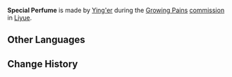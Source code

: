 {{Item Infobox
|id           = 100545
|image        = Item Valley Weaver Perfume.png
|type         = Quest Items
|description  = A mint-scented perfume specially prepared for [[Little Lulu]] by Ying'er. It's the perfect scent for Lulu, Ying'er says.
|source1      = Obtained during [[Growing Pains]]
}}

'''Special Perfume''' is made by [[Ying'er]] during the [[Growing Pains]] [[commission]] in [[Liyue]].
==Other Languages==
{{Other Languages|default_hidden = 1
|en      = Special Perfume
|zhs     = 特制香膏
|zhs_rm  = Tèzhì Xiānggāo
|zht     = 特製香膏
|zht_rm  = Tèzhì Xiānggāo
|ja      = 特製香膏
|ja_rm   = Tokusei Koukou
|ko      = 특제 향고
|ko_rm   = 
|es      = Perfume
|fr      = Baume spécial
|ru      = Особый парфюм
|th      = น้ำหอมสูตรพิเศษ
|th_rm   = 
|vi      = Sáp Thơm Đặc Chế
|de      = Besondere Duftessenz
|id      = Parfum Spesial
|pt      = Perfume Especial
}}

==Change History==
{{Change History|1.0}}